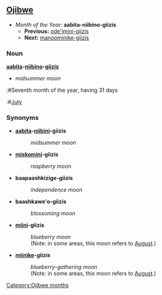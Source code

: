 ==[[Ojibwe]]==
*''Month of the Year:'' '''aabita-niibino-giizis'''
**'''Previous:''' [[ode'imini-giizis]]
**'''Next:''' [[manoominike-giizis]]

===Noun===
'''[[aabita]]-[[niibin]]o-[[giizis]]'''
*''midsummer moon''
:#Seventh month of the year, having 31 days
:#[[July]]

===Synonyms===
*'''[[aabita]]-[[niibin]]i-giizis'''
*:''midsummer moon''

*'''[[miskomin]]i-giizis'''
*:''raspberry moon''

*'''baapaashkizige-giizis'''
*:''independence moon''

*'''baashkawe'o-giizis'''
*:''blossoming moon''

*'''[[miinan|miini]]-giizis'''
*:''blueberry moon''
*:(Note: in some areas, this moon refers to [[August]].)

*'''[[miinike]]-giizis'''
*:''blueberry-gathering moon''
*:(Note: in some areas, this moon refers to [[August]].)

[[Category:Ojibwe months]]